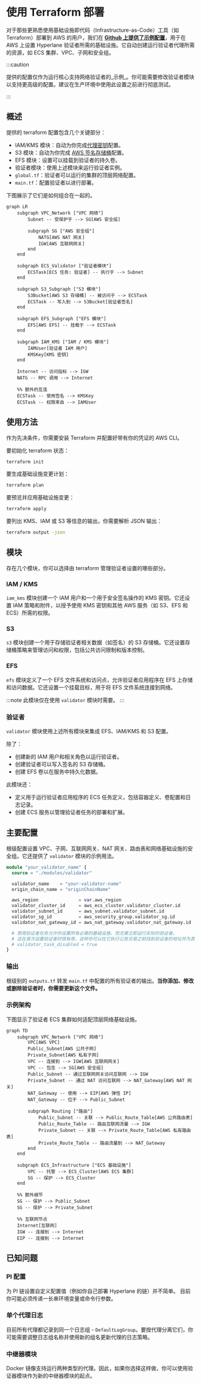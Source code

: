 # 使用 Terraform 部署

对于那些更熟悉使用基础设施即代码（Infrastructure-as-Code）工具（如 Terraform）部署到 AWS 的用户，我们在 [**Github 上提供了示例配置**](https://github.com/hyperlane-xyz/hyperlane-monorepo/tree/main/rust/main/terraform)，用于在 AWS 上设置 Hyperlane 验证者所需的基础设施。它自动创建运行验证者代理所需的资源，如 ECS 集群、VPC、子网和安全组。

:::caution

提供的配置仅作为运行核心支持网络验证者的_示例_。你可能需要修改验证者模块以支持更高级的配置。建议在生产环境中使用此设置之前进行彻底测试。

:::

## 概述

提供的 terraform 配置包含几个关键部分：

- IAM/KMS 模块：自动为你完成[代理密钥](set-up-agent-keys.mdx)配置。
- S3 模块：自动为你完成 [AWS 签名存储桶](validators/validator-signatures-aws.mdx)配置。
- EFS 模块：设置可以挂载到验证者的持久卷。
- 验证者模块：使用上述模块来运行验证者实例。
- `global.tf`：验证者可以运行的集群的顶层网络配置。
- `main.tf`：配置验证者以进行部署。

下图展示了它们是如何组合在一起的。

```mermaid
graph LR
    subgraph VPC_Network ["VPC 网络"]
        Subnet -- 受保护于 --> SG[AWS 安全组]

        subgraph SG ["AWS 安全组"]
            NATG[AWS NAT 网关]
            IGW[AWS 互联网网关]
        end
    end

    subgraph ECS_Validator ["验证者模块"]
        ECSTask[ECS 任务: 验证者] -- 执行于 --> Subnet
    end

    subgraph S3_Subgraph ["S3 模块"]
        S3Bucket[AWS S3 存储桶] -- 被访问于 --> ECSTask
        ECSTask -- 写入到 --> S3Bucket[验证者签名]
    end

    subgraph EFS_Subgraph ["EFS 模块"]
        EFS[AWS EFS] -- 挂载于 --> ECSTask
    end

    subgraph IAM_KMS ["IAM / KMS 模块"]
        IAMUser[验证者 IAM 用户]
        KMSKey[KMS 密钥]
    end

    Internet -- 访问指标 --> IGW
    NATG -- RPC 调用 --> Internet

    %% 额外的互连
    ECSTask -- 使用签名 --> KMSKey
    ECSTask -- 权限来自 --> IAMUser

```

## 使用方法

作为先决条件，你需要安装 Terraform 并配置好带有你的凭证的 AWS CLI。

要初始化 terraform 状态：

```bash
terraform init
```

要生成基础设施变更计划：

```bash
terraform plan
```

要预览并应用基础设施变更：

```bash
terraform apply
```

要列出 KMS、IAM 或 S3 等信息的输出，你需要解析 JSON 输出：

```bash
terraform output -json
```

## 模块

存在几个模块，你可以选择由 terraform 管理验证者设置的哪些部分。

### IAM / KMS

`iam_kms` 模块创建一个 IAM 用户和一个用于安全签名操作的 KMS 密钥。它还设置 IAM 策略和附件，以授予使用 KMS 密钥和其他 AWS 服务（如 S3、EFS 和 ECS）所需的权限。

### S3

`s3` 模块创建一个用于存储验证者相关数据（如签名）的 S3 存储桶。它还设置存储桶策略来管理访问和权限，包括公共访问限制和版本控制。

### EFS

`efs` 模块定义了一个 EFS 文件系统和访问点，允许验证者应用程序在 EFS 上存储和访问数据。它还设置一个挂载目标，用于将 EFS 文件系统连接到网络。

:::note
此模块仅在使用 `validator` 模块时需要。
:::

### 验证者

`validator` 模块使用上述所有模块来集成 EFS、IAM/KMS 和 S3 配置。

除了：
- 创建新的 IAM 用户和相关角色以运行验证者。
- 创建验证者可以写入签名的 S3 存储桶。
- 创建 EFS 卷以在服务中持久化数据。

此模块还：
- 定义用于运行验证者应用程序的 ECS 任务定义，包括容器定义、卷配置和日志记录。
- 创建 ECS 服务以管理验证者任务的部署和扩展。

## 主要配置

根级配置设置 VPC、子网、互联网网关、NAT 网关、路由表和网络基础设施的安全组。它还提供了 `validator` 模块的示例用法。

```terraform
module "your_validator_name" {
  source = "./modules/validator"

  validator_name    = "your-validator-name"
  origin_chain_name = "originChainName"

  aws_region               = var.aws_region
  validator_cluster_id     = aws_ecs_cluster.validator_cluster.id
  validator_subnet_id      = aws_subnet.validator_subnet.id
  validator_sg_id          = aws_security_group.validator_sg.id
  validator_nat_gateway_id = aws_nat_gateway.validator_nat_gateway.id

  # 禁用验证者任务允许你设置所有必需的基础设施，而无需立即运行实际的验证者。
  # 这在首次设置验证者时很有用，这样你可以在它执行公告交易之前找到验证者的地址并为其提供资金。
  # validator_task_disabled = true
}
```

### 输出

根级别的 `outputs.tf` 转发 `main.tf` 中配置的所有验证者的输出。**当你添加、修改或删除验证者时，你需要更新这个文件。**

### 示例架构

下图显示了验证者 ECS 集群如何适配顶层网络基础设施。

```mermaid
graph TD
    subgraph VPC_Network ["VPC 网络"]
        VPC[AWS VPC]
        Public_Subnet[AWS 公共子网]
        Private_Subnet[AWS 私有子网]
        VPC -- 连接到 --> IGW[AWS 互联网网关]
        VPC -- 包含 --> SG[AWS 安全组]
        Public_Subnet -- 通过互联网网关访问互联网 --> IGW
        Private_Subnet -- 通过 NAT 访问互联网 --> NAT_Gateway[AWS NAT 网关]
        NAT_Gateway -- 使用 --> EIP[AWS 弹性 IP]
        NAT_Gateway -- 位于 --> Public_Subnet

        subgraph Routing ["路由"]
            Public_Subnet -- 关联 --> Public_Route_Table[AWS 公共路由表]
            Public_Route_Table -- 路由互联网流量 --> IGW
            Private_Subnet -- 关联 --> Private_Route_Table[AWS 私有路由表]
            Private_Route_Table -- 路由流量到 --> NAT_Gateway
        end
    end

    subgraph ECS_Infrastructure ["ECS 基础设施"]
        VPC -- 托管 --> ECS_Cluster[AWS ECS 集群]
        SG -- 保护 --> ECS_Cluster
    end

    %% 额外细节
    SG -- 保护 --> Public_Subnet
    SG -- 保护 --> Private_Subnet

    %% 互联网节点
    Internet[互联网]
    IGW -- 连接到 --> Internet
    EIP -- 连接到 --> Internet
```

## 已知问题

### PI 配置

为 PI 链设置自定义配置值（例如你自己部署 Hyperlane 的链）并不简单。
目前你可能必须传递一长串环境变量或命令行参数。

### 单个代理日志

目前所有代理都记录到同一个日志组 - `DefaultLogGroup`。要按代理分离它们，你可能需要调整日志组名称并使用新的组名更新代理的日志策略。

### 中继器模块

Docker 镜像支持运行两种类型的代理。因此，如果你选择这样做，你可以使用验证器模块作为新的中继器模块的起点。